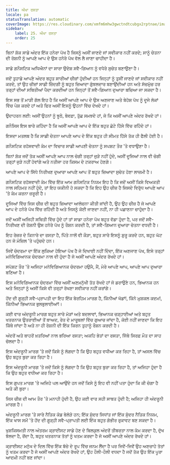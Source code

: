 ```yaml
---
title: ਔਖਾ ਰਸਤਾ
locale: pa
statusTranslation: automatic
coverImage: https://res.cloudinary.com/xmfm6mhw3gwctndtcubgx2rptnae/image/upload/v1741354419/small_cover_la_gran_rebelion_28716e29d2.webp
sidebar:
    label: 25. ਔਖਾ ਰਸਤਾ
    order: 25
---
```

ਬਿਨਾਂ ਸ਼ੱਕ ਸਾਡੇ ਅੰਦਰ ਇੱਕ ਹਨੇਰਾ ਪੱਖ ਹੈ ਜਿਸਨੂੰ ਅਸੀਂ ਜਾਣਦੇ ਜਾਂ ਸਵੀਕਾਰ ਨਹੀਂ ਕਰਦੇ; ਸਾਨੂੰ ਚੇਤਨਾ ਦੀ ਰੋਸ਼ਨੀ ਨੂੰ ਆਪਣੇ ਆਪ ਦੇ ਉਸ ਹਨੇਰੇ ਪੱਖ ਵੱਲ ਲੈ ਜਾਣਾ ਚਾਹੀਦਾ ਹੈ।

ਸਾਡੇ ਗਨੌਸਟਿਕ ਅਧਿਐਨਾਂ ਦਾ ਸਾਰਾ ਉਦੇਸ਼ ਸਵੈ-ਗਿਆਨ ਨੂੰ ਵਧੇਰੇ ਸੁਚੇਤ ਬਣਾਉਣਾ ਹੈ।

ਜਦੋਂ ਤੁਹਾਡੇ ਆਪਣੇ ਅੰਦਰ ਬਹੁਤ ਸਾਰੀਆਂ ਚੀਜ਼ਾਂ ਹੁੰਦੀਆਂ ਹਨ ਜਿਨ੍ਹਾਂ ਨੂੰ ਤੁਸੀਂ ਜਾਣਦੇ ਜਾਂ ਸਵੀਕਾਰ ਨਹੀਂ ਕਰਦੇ, ਤਾਂ ਉਹ ਚੀਜ਼ਾਂ ਸਾਡੀ ਜ਼ਿੰਦਗੀ ਨੂੰ ਬਹੁਤ ਜ਼ਿਆਦਾ ਗੁੰਝਲਦਾਰ ਬਣਾਉਂਦੀਆਂ ਹਨ ਅਤੇ ਸੱਚਮੁੱਚ ਹਰ ਤਰ੍ਹਾਂ ਦੀਆਂ ਸਥਿਤੀਆਂ ਪੈਦਾ ਕਰਦੀਆਂ ਹਨ ਜਿਨ੍ਹਾਂ ਤੋਂ ਸਵੈ-ਗਿਆਨ ਦੁਆਰਾ ਬਚਿਆ ਜਾ ਸਕਦਾ ਹੈ।

ਇਸ ਸਭ ਤੋਂ ਮਾੜੀ ਗੱਲ ਇਹ ਹੈ ਕਿ ਅਸੀਂ ਆਪਣੇ ਆਪ ਦੇ ਉਸ ਅਣਜਾਣ ਅਤੇ ਬੇਹੋਸ਼ ਪੱਖ ਨੂੰ ਦੂਜੇ ਲੋਕਾਂ ਵਿੱਚ ਪੇਸ਼ ਕਰਦੇ ਹਾਂ ਅਤੇ ਫਿਰ ਅਸੀਂ ਇਸਨੂੰ ਉਹਨਾਂ ਵਿੱਚ ਦੇਖਦੇ ਹਾਂ।

ਉਦਾਹਰਨ ਲਈ: ਅਸੀਂ ਉਹਨਾਂ ਨੂੰ ਝੂਠੇ, ਬੇਵਫ਼ਾ, ਤੁੱਛ ਸਮਝਦੇ ਹਾਂ, ਜੋ ਕਿ ਅਸੀਂ ਆਪਣੇ ਅੰਦਰ ਰੱਖਦੇ ਹਾਂ।

ਗਨੌਸਿਸ ਇਸ ਬਾਰੇ ਕਹਿੰਦਾ ਹੈ ਕਿ ਅਸੀਂ ਆਪਣੇ ਆਪ ਦੇ ਇੱਕ ਬਹੁਤ ਛੋਟੇ ਹਿੱਸੇ ਵਿੱਚ ਰਹਿੰਦੇ ਹਾਂ।

ਇਸਦਾ ਮਤਲਬ ਹੈ ਕਿ ਸਾਡੀ ਚੇਤਨਾ ਆਪਣੇ ਆਪ ਦੇ ਇੱਕ ਬਹੁਤ ਹੀ ਸੀਮਤ ਹਿੱਸੇ ਤੱਕ ਹੀ ਫੈਲੀ ਹੋਈ ਹੈ।

ਗਨੌਸਟਿਕ ਰਹੱਸਵਾਦੀ ਕੰਮ ਦਾ ਵਿਚਾਰ ਸਾਡੀ ਆਪਣੀ ਚੇਤਨਾ ਨੂੰ ਸਪਸ਼ਟ ਤੌਰ 'ਤੇ ਵਧਾਉਣਾ ਹੈ।

ਬਿਨਾਂ ਸ਼ੱਕ ਜਦੋਂ ਤੱਕ ਅਸੀਂ ਆਪਣੇ ਆਪ ਨਾਲ ਚੰਗੀ ਤਰ੍ਹਾਂ ਜੁੜੇ ਨਹੀਂ ਹੁੰਦੇ, ਅਸੀਂ ਦੂਜਿਆਂ ਨਾਲ ਵੀ ਚੰਗੀ ਤਰ੍ਹਾਂ ਜੁੜੇ ਨਹੀਂ ਹੋਵਾਂਗੇ ਅਤੇ ਨਤੀਜਾ ਹਰ ਕਿਸਮ ਦੇ ਟਕਰਾਅ ਹੋਣਗੇ।

ਆਪਣੇ ਆਪ ਦੇ ਸਿੱਧੇ ਨਿਰੀਖਣ ਦੁਆਰਾ ਆਪਣੇ ਆਪ ਤੋਂ ਬਹੁਤ ਜ਼ਿਆਦਾ ਸੁਚੇਤ ਹੋਣਾ ਲਾਜ਼ਮੀ ਹੈ।

ਗਨੌਸਟਿਕ ਰਹੱਸਵਾਦੀ ਕੰਮ ਵਿੱਚ ਇੱਕ ਆਮ ਗਨੌਸਟਿਕ ਨਿਯਮ ਇਹ ਹੈ ਕਿ ਜਦੋਂ ਅਸੀਂ ਕਿਸੇ ਵਿਅਕਤੀ ਨਾਲ ਸਹਿਮਤ ਨਹੀਂ ਹੁੰਦੇ, ਤਾਂ ਇਹ ਯਕੀਨੀ ਹੋ ਸਕਦਾ ਹੈ ਕਿ ਇਹ ਉਹ ਚੀਜ਼ ਹੈ ਜਿਸਦੇ ਵਿਰੁੱਧ ਆਪਣੇ ਆਪ 'ਤੇ ਕੰਮ ਕਰਨਾ ਜ਼ਰੂਰੀ ਹੈ।

ਦੂਜਿਆਂ ਵਿੱਚ ਜਿਸ ਚੀਜ਼ ਦੀ ਬਹੁਤ ਜ਼ਿਆਦਾ ਆਲੋਚਨਾ ਕੀਤੀ ਜਾਂਦੀ ਹੈ, ਉਹ ਉਹ ਚੀਜ਼ ਹੈ ਜੋ ਆਪਣੇ ਆਪ ਦੇ ਹਨੇਰੇ ਪੱਖ ਵਿੱਚ ਰਹਿੰਦੀ ਹੈ ਅਤੇ ਜਿਸਨੂੰ ਕੋਈ ਜਾਣਦਾ ਨਹੀਂ, ਨਾ ਹੀ ਪਛਾਣਨਾ ਚਾਹੁੰਦਾ ਹੈ।

ਜਦੋਂ ਅਸੀਂ ਅਜਿਹੀ ਸਥਿਤੀ ਵਿੱਚ ਹੁੰਦੇ ਹਾਂ ਤਾਂ ਸਾਡਾ ਹਨੇਰਾ ਪੱਖ ਬਹੁਤ ਵੱਡਾ ਹੁੰਦਾ ਹੈ, ਪਰ ਜਦੋਂ ਸਵੈ-ਨਿਰੀਖਣ ਦੀ ਰੋਸ਼ਨੀ ਉਸ ਹਨੇਰੇ ਪੱਖ ਨੂੰ ਰੌਸ਼ਨ ਕਰਦੀ ਹੈ, ਤਾਂ ਸਵੈ-ਗਿਆਨ ਦੁਆਰਾ ਚੇਤਨਾ ਵਧਦੀ ਹੈ।

ਇਹ ਰੇਜ਼ਰ ਦੇ ਕਿਨਾਰੇ ਦਾ ਰਸਤਾ ਹੈ, ਪਿੱਤੇ ਨਾਲੋਂ ਵੀ ਕੌੜਾ, ਬਹੁਤ ਸਾਰੇ ਇਸਨੂੰ ਸ਼ੁਰੂ ਕਰਦੇ ਹਨ, ਬਹੁਤ ਘੱਟ ਹਨ ਜੋ ਮੰਜ਼ਿਲ 'ਤੇ ਪਹੁੰਚਦੇ ਹਨ।

ਜਿਵੇਂ ਚੰਦਰਮਾ ਦਾ ਇੱਕ ਲੁਕਿਆ ਹੋਇਆ ਪੱਖ ਹੈ ਜੋ ਦਿਖਾਈ ਨਹੀਂ ਦਿੰਦਾ, ਇੱਕ ਅਣਜਾਣ ਪੱਖ, ਇਸੇ ਤਰ੍ਹਾਂ ਮਨੋਵਿਗਿਆਨਕ ਚੰਦਰਮਾ ਨਾਲ ਵੀ ਹੁੰਦਾ ਹੈ ਜੋ ਅਸੀਂ ਆਪਣੇ ਅੰਦਰ ਰੱਖਦੇ ਹਾਂ।

ਸਪੱਸ਼ਟ ਤੌਰ 'ਤੇ ਅਜਿਹਾ ਮਨੋਵਿਗਿਆਨਕ ਚੰਦਰਮਾ ਹਉਮੈ, ਮੈਂ, ਮੇਰੇ ਆਪਣੇ ਆਪ, ਆਪਣੇ ਆਪ ਦੁਆਰਾ ਬਣਿਆ ਹੈ।

ਇਸ ਮਨੋਵਿਗਿਆਨਕ ਚੰਦਰਮਾ ਵਿੱਚ ਅਸੀਂ ਅਣਮਨੁੱਖੀ ਤੱਤ ਰੱਖਦੇ ਹਾਂ ਜੋ ਡਰਾਉਣੇ ਹਨ, ਭਿਆਨਕ ਹਨ ਅਤੇ ਜਿਨ੍ਹਾਂ ਨੂੰ ਅਸੀਂ ਕਿਸੇ ਵੀ ਤਰ੍ਹਾਂ ਰੱਖਣਾ ਸਵੀਕਾਰ ਨਹੀਂ ਕਰਾਂਗੇ।

ਹੋਂਦ ਦੀ ਗੂੜ੍ਹੀ ਸਵੈ-ਪ੍ਰਾਪਤੀ ਦਾ ਇਹ ਇੱਕ ਬੇਰਹਿਮ ਮਾਰਗ ਹੈ, ਕਿੰਨੀਆਂ ਖੱਡਾਂ!, ਕਿੰਨੇ ਮੁਸ਼ਕਲ ਕਦਮ!, ਕਿੰਨੀਆਂ ਭਿਆਨਕ ਭੁਲਭੁਲਾਈਆਂ!।

ਕਈ ਵਾਰ ਅੰਦਰੂਨੀ ਮਾਰਗ ਬਹੁਤ ਸਾਰੇ ਮੋੜਾਂ ਅਤੇ ਬਦਲਾਵਾਂ, ਭਿਆਨਕ ਚੜ੍ਹਾਈਆਂ ਅਤੇ ਬਹੁਤ ਖਤਰਨਾਕ ਉਤਰਾਈਆਂ ਤੋਂ ਬਾਅਦ, ਰੇਤ ਦੇ ਮਾਰੂਥਲਾਂ ਵਿੱਚ ਗੁਆਚ ਜਾਂਦਾ ਹੈ, ਕੋਈ ਨਹੀਂ ਜਾਣਦਾ ਕਿ ਇਹ ਕਿੱਥੇ ਜਾਂਦਾ ਹੈ ਅਤੇ ਨਾ ਹੀ ਰੋਸ਼ਨੀ ਦੀ ਇੱਕ ਕਿਰਨ ਤੁਹਾਨੂੰ ਰੌਸ਼ਨ ਕਰਦੀ ਹੈ।

ਅੰਦਰੋਂ ਅਤੇ ਬਾਹਰੋਂ ਖ਼ਤਰਿਆਂ ਨਾਲ ਭਰਿਆ ਰਸਤਾ; ਅਕਹਿ ਭੇਤਾਂ ਦਾ ਰਸਤਾ, ਜਿੱਥੇ ਸਿਰਫ਼ ਮੌਤ ਦਾ ਸਾਹ ਚੱਲਦਾ ਹੈ।

ਇਸ ਅੰਦਰੂਨੀ ਮਾਰਗ 'ਤੇ ਜਦੋਂ ਕਿਸੇ ਨੂੰ ਲੱਗਦਾ ਹੈ ਕਿ ਉਹ ਬਹੁਤ ਵਧੀਆ ਕਰ ਰਿਹਾ ਹੈ, ਤਾਂ ਅਸਲ ਵਿੱਚ ਉਹ ਬਹੁਤ ਬੁਰਾ ਕਰ ਰਿਹਾ ਹੈ।

ਇਸ ਅੰਦਰੂਨੀ ਮਾਰਗ 'ਤੇ ਜਦੋਂ ਕਿਸੇ ਨੂੰ ਲੱਗਦਾ ਹੈ ਕਿ ਉਹ ਬਹੁਤ ਬੁਰਾ ਕਰ ਰਿਹਾ ਹੈ, ਤਾਂ ਅਜਿਹਾ ਹੁੰਦਾ ਹੈ ਕਿ ਉਹ ਬਹੁਤ ਵਧੀਆ ਕਰ ਰਿਹਾ ਹੈ।

ਇਸ ਗੁਪਤ ਮਾਰਗ 'ਤੇ ਅਜਿਹੇ ਪਲ ਆਉਂਦੇ ਹਨ ਜਦੋਂ ਕਿਸੇ ਨੂੰ ਇਹ ਵੀ ਨਹੀਂ ਪਤਾ ਹੁੰਦਾ ਕਿ ਕੀ ਚੰਗਾ ਹੈ ਅਤੇ ਕੀ ਬੁਰਾ।

ਜਿਸ ਚੀਜ਼ ਦੀ ਆਮ ਤੌਰ 'ਤੇ ਮਨਾਹੀ ਹੁੰਦੀ ਹੈ, ਉਹ ਕਈ ਵਾਰ ਸਹੀ ਸਾਬਤ ਹੁੰਦੀ ਹੈ; ਅਜਿਹਾ ਹੀ ਅੰਦਰੂਨੀ ਮਾਰਗ ਹੈ।

ਅੰਦਰੂਨੀ ਮਾਰਗ 'ਤੇ ਸਾਰੇ ਨੈਤਿਕ ਕੋਡ ਬੇਲੋੜੇ ਹਨ; ਇੱਕ ਸੁੰਦਰ ਸਿਧਾਂਤ ਜਾਂ ਇੱਕ ਸੁੰਦਰ ਨੈਤਿਕ ਨਿਯਮ, ਇੱਕ ਖਾਸ ਸਮੇਂ 'ਤੇ ਹੋਂਦ ਦੀ ਗੂੜ੍ਹੀ ਸਵੈ-ਪ੍ਰਾਪਤੀ ਲਈ ਇੱਕ ਬਹੁਤ ਗੰਭੀਰ ਰੁਕਾਵਟ ਬਣ ਸਕਦਾ ਹੈ।

ਖੁਸ਼ਕਿਸਮਤੀ ਨਾਲ ਅੰਤਰਮ ਕ੍ਰਾਈਸਟ ਸਾਡੇ ਹੋਣ ਦੇ ਬਿਲਕੁਲ ਅੰਦਰੋਂ ਤੀਬਰਤਾ ਨਾਲ ਕੰਮ ਕਰਦਾ ਹੈ, ਦੁੱਖ ਝੱਲਦਾ ਹੈ, ਰੋਂਦਾ ਹੈ, ਬਹੁਤ ਖਤਰਨਾਕ ਤੱਤਾਂ ਨੂੰ ਖਤਮ ਕਰਦਾ ਹੈ ਜੋ ਅਸੀਂ ਆਪਣੇ ਅੰਦਰ ਰੱਖਦੇ ਹਾਂ।

ਕ੍ਰਾਈਸਟ ਮਨੁੱਖ ਦੇ ਦਿਲ ਵਿੱਚ ਇੱਕ ਬੱਚੇ ਦੇ ਰੂਪ ਵਿੱਚ ਜਨਮ ਲੈਂਦਾ ਹੈ ਪਰ ਜਿਵੇਂ-ਜਿਵੇਂ ਉਹ ਅਣਚਾਹੇ ਤੱਤਾਂ ਨੂੰ ਖਤਮ ਕਰਦਾ ਹੈ ਜੋ ਅਸੀਂ ਆਪਣੇ ਅੰਦਰ ਰੱਖਦੇ ਹਾਂ, ਉਹ ਹੌਲੀ-ਹੌਲੀ ਵਧਦਾ ਹੈ ਜਦੋਂ ਤੱਕ ਉਹ ਇੱਕ ਪੂਰਾ ਆਦਮੀ ਨਹੀਂ ਬਣ ਜਾਂਦਾ।

